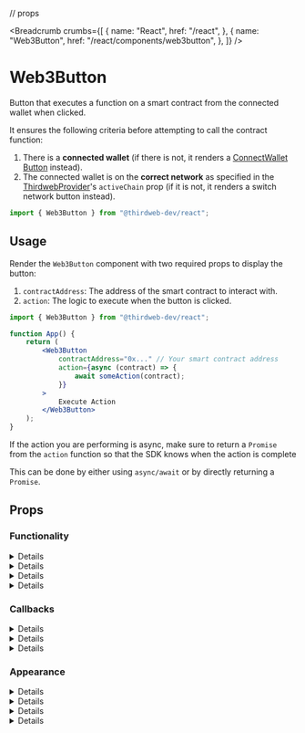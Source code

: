 // props

<Breadcrumb
	crumbs={[
		{
			name: "React",
			href: "/react",
		},
		{
			name: "Web3Button",
			href: "/react/components/web3button",
		},
	]}
/>

# Web3Button

Button that executes a function on a smart contract from the connected wallet when clicked.

It ensures the following criteria before attempting to call the contract function:

1. There is a **connected wallet**
   (if there is not, it renders a [ConnectWallet Button](/react/components/ConnectWallet) instead).
2. The connected wallet is on the **correct network**
   as specified in the [ThirdwebProvider](/react/ThirdwebProvider#activeChain)'s
   `activeChain` prop (if it is not, it renders a switch network button instead).

```jsx
import { Web3Button } from "@thirdweb-dev/react";
```

## Usage

Render the `Web3Button` component with two required props to display the button:

1. `contractAddress`: The address of the smart contract to interact with.
2. `action`: The logic to execute when the button is clicked.

```jsx
import { Web3Button } from "@thirdweb-dev/react";

function App() {
	return (
		<Web3Button
			contractAddress="0x..." // Your smart contract address
			action={async (contract) => {
				await someAction(contract);
			}}
		>
			Execute Action
		</Web3Button>
	);
}
```

<Callout variant='info' title="Always return a promise from action">

If the action you are performing is async, make sure to return a `Promise` from the `action` function so that the SDK knows when the action is complete

This can be done by either using `async/await` or by directly returning a `Promise`.

</Callout>

## Props

### Functionality

<Details summary="contractAddress" id="contractAddress" tags={["Required"]}>
	<ContractAddressMDX />
</Details>

<Details summary="action" id="action" tags={["Required"]}>
	<ActionMDX />
</Details>

<Details id="contractAbi" summary="contractAbi">
	<ContractAbi />
</Details>

<Details id="isDisabled" summary="isDisabled">
	<IsDisabledMDX />
</Details>

### Callbacks

<Details id="onSuccess" summary="onSuccess">
	<OnSuccessMDX />
</Details>

<Details id="onError" summary="onError">
	<OnErrorMDX />
</Details>

<Details id="onSubmit" summary="onSubmit">
	<OnSubmitMDX />
</Details>

### Appearance

<Details summary="connectWallet" id="connectWallet">
	<ConnectWalletMDX />
</Details>

<Details id="theme" summary="theme">
	<ThemeMDX />
</Details>

<Details id="className" summary="className">
	<ClassNameMDX />
</Details>

<Details id="style" summary="style">
	<StyleMDX />
</Details>

